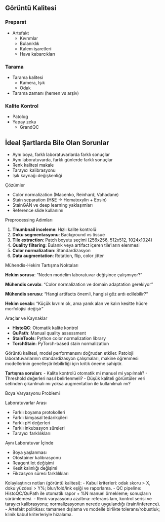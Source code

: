 ## Görüntü Kalitesi

::: panel-tabset

### Preparat

- Artefakt
  - Kıvrımlar 
  - Bulanıklık 
  - Kalem işaretleri
  - Hava kabarcıkları

### Tarama

- Tarama kalitesi
  - Kamera, Işık
  - Odak 
- Tarama zamanı (hemen vs arşiv)


### Kalite Kontrol

- Patolog
- Yapay zeka
  - GrandQC

:::


## İdeal Şartlarda Bile Olan Sorunlar

- Aynı boya, farklı laboratuvarlarda farklı sonuçlar
- Aynı laboratuvarda, farklı günlerde farklı sonuçlar
- Renk kalitesi makale
- Tarayıcı kalibrasyonu
- Işık kaynağı değişkenliği


::: notes

Çözümler

- Color normalization (Macenko, Reinhard, Vahadane)
- Stain separation (H&E → Hematoxylin + Eosin)
- StainGAN ve deep learning yaklaşımları
- Reference slide kullanımı

Preprocessing Adımları


1. **Thumbnail inceleme**: Hızlı kalite kontrolü
2. **Doku segmentasyonu**: Background vs tissue
3. **Tile extraction**: Patch boyutu seçimi (256x256, 512x512, 1024x1024)
4. **Quality filtering**: Bulanık veya artifact içeren tile'ların elenmesi
5. **Color normalization**: Standardizasyon
6. **Data augmentation**: Rotation, flip, color jitter

Mühendis-Hekim Tartışma Noktaları

**Hekim sorusu**: "Neden modelim laboratuvar değişince çalışmıyor?"

**Mühendis cevabı**: "Color normalization ve domain adaptation gerekiyor"

**Mühendis sorusu**: "Hangi artifacts önemli, hangisi göz ardı edilebilir?"

**Hekim cevabı**: "Küçük kıvrım ok, ama yanık alan ve kalın kesitte hücre morfolojisi değişir"

Araçlar ve Kaynaklar

- **HistoQC**: Otomatik kalite kontrol
- **QuPath**: Manual quality assessment
- **StainTools**: Python color normalization library
- **TorchStain**: PyTorch-based stain normalization

Görüntü kalitesi, model performansını doğrudan etkiler. Patoloji laboratuvarlarının standardizasyon çalışmaları, makine öğrenmesi modellerinin genelleştirilebilirliği için kritik öneme sahiptir.

**Tartışma soruları:**
- Kalite kontrolü otomatik mi manuel mi yapılmalı?
- Threshold değerleri nasıl belirlenmeli?
- Düşük kaliteli görüntüler veri setinden çıkarılmalı mı yoksa augmentation ile kullanılmalı mı?


Boya Varyasyonu Problemi

Laboratuvarlar Arası

- Farklı boyama protokolleri
- Farklı kimyasal tedarikçileri
- Farklı pH değerleri
- Farklı inkubasyon süreleri
- Tarayıcı farklılıkları

Aynı Laboratuvar İçinde

- Boya yaşlanması
- Otostainer kalibrasyonu
- Reagent lot değişimi
- Kesit kalınlığı değişimi
- Fikzasyon süresi farklılıkları

Kolaylaştırıcı notları (görüntü kalitesi):
- Kabul kriterleri: odak skoru > X, doku yüzdesi > Y%; blur/fold/ink eşiği ve raporlama.
- QC pipeline: HistoQC/QuPath ile otomatik rapor + %N manuel örnekleme; sonuçların sürümlemesi.
- Renk varyasyonu azaltma: referans lam, kontrol serisi ve tarayıcı kalibrasyonu; normalizasyonun nerede uygulandığı (train/inference).
- Artefakt politikası: tamamen dışlama vs modelle birlikte tolerans/robustluk; klinik kabul kriterleriyle hizalama.

:::

